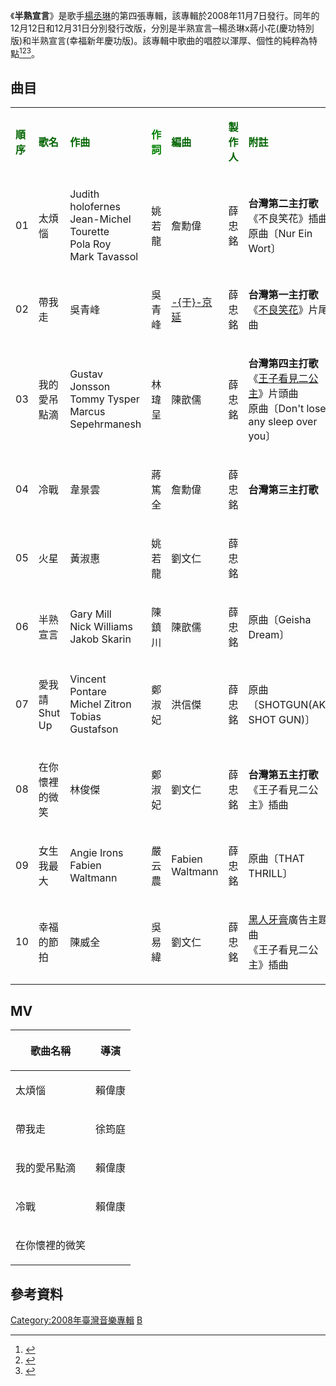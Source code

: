 {{Infobox album
| name       = 半熟宣言
| type       = 專輯
| artist     = [[楊丞琳|楊丞琳]]
| cover      = Rainie`s_Proclamation.jpg
<!-- 未知參數 | background = orange -->
| released   = 2008年11月7日（正式版）<br />2008年12月12日（慶功特別版）<br />2008年12月31日（幸福慶功版）
| recorded   = 
| genre      = [[華語流行音樂|華語流行音樂]]
| length     = 
| label      = [[新力博德曼|新力博德曼]]
| producer   = 
| reviews    = 
| prev_title = [[任意門_(專輯)|任意門]]
| prev_year  = 2007
| next_title = [[雨愛|雨愛]]
| next_year  = 2010
}}
《'''半熟宣言'''》是歌手[[楊丞琳|楊丞琳]]的第四張專輯，該專輯於2008年11月7日發行。同年的12月12日和12月31日分別發行改版，分別是半熟宣言─楊丞琳x蔣小花(慶功特別版)和半熟宣言(幸福新年慶功版)。該專輯中歌曲的唱腔以渾厚、個性的純粹為特點<ref>{{cite web |title=杨丞琳可爱妆出席《半熟宣言》签售会(图) |url=http://ent.sina.com.cn/s/h/2008-12-28/12412318093.shtml |website=SINA |accessdate=2019-08-05 |archive-date=2019-08-05 |archive-url=https://web.archive.org/web/20190805122341/http://ent.sina.com.cn/s/h/2008-12-28/12412318093.shtml |dead-url=no }}</ref><ref>{{cite web |title=杨丞琳发表《半熟宣言》突破以往尺度展性感 |url=http://ent.163.com/08/1019/17/4OKRB40B00032PQ6.html |website=网易娱乐 |accessdate=2019-08-05 |archive-date=2019-05-11 |archive-url=https://web.archive.org/web/20190511042343/http://ent.163.com/08/1019/17/4OKRB40B00032PQ6.html |dead-url=no }}</ref><ref>{{cite web |title=杨丞琳半熟宣言 幸福新年庆功版岁末发行 |url=http://ent.sina.com.cn/y/2008-12-31/23042323944.shtml |website=SINA |accessdate=2019-08-05 |archive-date=2019-08-05 |archive-url=https://web.archive.org/web/20190805122339/http://ent.sina.com.cn/y/2008-12-31/23042323944.shtml |dead-url=no }}</ref>。

==曲目==
{| class="wikitable"
|-
| <font color=darkgreen>'''順序'''</font> || <font color=darkgreen>'''歌名'''</font> || <font color=darkgreen>'''作曲'''</font> || <font color=green>'''作詞'''</font> || <font color=darkgreen>'''編曲'''</font> ||  <font color=darkgreen>'''製作人'''</font> || <font color=darkgreen>'''附註'''</font>
|-
| 01 || 太煩惱|| Judith holofernes<br/>Jean-Michel Tourette<br/>Pola Roy<br/>Mark Tavassol || 姚若龍 || 詹勳偉 || 薛忠銘 || '''台灣第二主打歌'''<br/>《不良笑花》插曲<br/>原曲〔Nur Ein Wort〕 
|-
| 02 || 帶我走  || 吳青峰 || 吳青峰 || [[于京延|-{于}-京延]]  || 薛忠銘
 || '''台灣第一主打歌'''<br/>《[[不良笑花|不良笑花]]》片尾曲
|-
| 03 || 我的愛吊點滴 || Gustav Jonsson<br/>Tommy Tysper<br/>Marcus Sepehrmanesh || 林瑋呈 || 陳歆儒 || 薛忠銘 || '''台灣第四主打歌'''<br/>《[[王子看見二公主|王子看見二公主]]》片頭曲<br/>原曲〔Don't lose any sleep over you〕 
|-
| 04 || 冷戰 || 韋景雲 || 蔣篤全 || 詹勳偉 || 薛忠銘 || '''台灣第三主打歌'''
|-
| 05 || 火星 || 黃淑惠 || 姚若龍 || 劉文仁 || 薛忠銘 || 
|-
| 06 || 半熟宣言 || Gary Mill<br/>Nick Williams<br/>Jakob Skarin || 陳鎮川 || 陳歆儒 ||  薛忠銘 || 原曲〔Geisha Dream〕 
|-
| 07 || 愛我請Shut Up || Vincent Pontare<br/>Michel Zitron<br/>Tobias Gustafson || 鄭淑妃 || 洪信傑 ||   薛忠銘 || 原曲〔SHOTGUN(AKA SHOT GUN)〕 
|-
| 08 || 在你懷裡的微笑|| 林俊傑 || 鄭淑妃 || 劉文仁 ||  薛忠銘 || '''台灣第五主打歌'''<br/>《王子看見二公主》插曲
|-
| 09 || 女生我最大 || Angie Irons<br/>Fabien Waltmann || 嚴云農 || Fabien Waltmann ||   薛忠銘 || 原曲〔THAT THRILL〕 
|-
| 10 || 幸福的節拍 || 陳威全 || 吳易緯 || 劉文仁 ||  薛忠銘 || [[黑人牙膏|黑人牙膏]]廣告主題曲<br/>《王子看見二公主》插曲
|}

== MV ==
{| class="wikitable"
!歌曲名稱
!導演
|-
|太煩惱
|賴偉康
|-
|帶我走
|徐筠庭
|-
|我的愛吊點滴
|賴偉康
|-
|冷戰
|賴偉康
|-
|在你懷裡的微笑
|
|}

==參考資料==
{{reflist}}
{{楊丞琳}}

[[Category:2008年臺灣音樂專輯|Category:2008年臺灣音樂專輯]]
[[Category:楊丞琳音樂專輯|B]]